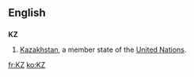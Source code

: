 {{see|.kz}}
==English==
==={{abbreviation}}===
'''KZ'''
#[[Kazakhstan]], a member state of the [[United Nations]].

[[fr:KZ]]
[[ko:KZ]]